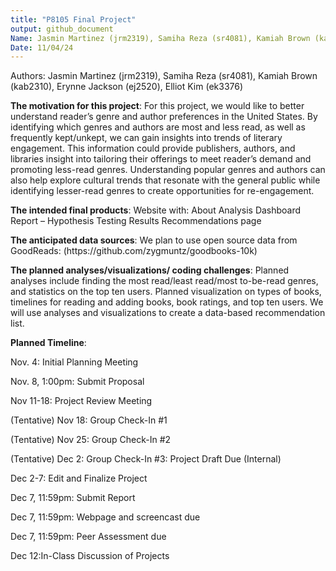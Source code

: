 ```yaml
--- 
title: "P8105 Final Project"
output: github_document
Name: Jasmin Martinez (jrm2319), Samiha Reza (sr4081), Kamiah Brown (kab2310), Erynne Jackson (ej2520), Elliot Kim (ek3376)
Date: 11/04/24
---
```

Authors: Jasmin Martinez (jrm2319), Samiha Reza (sr4081), Kamiah Brown (kab2310), Erynne Jackson (ej2520), Elliot Kim (ek3376)

**The motivation for this project**: 
For this project, we would like to better understand reader’s genre and author preferences in the United States. By identifying which genres and authors are most and less read, as well as frequently kept/unkept, we can gain insights into trends of literary engagement. This information could provide publishers, authors, and libraries insight into tailoring their offerings to meet reader’s demand and promoting less-read genres. Understanding popular genres and authors can also help explore cultural trends that resonate with the general public while identifying lesser-read genres to create opportunities for re-engagement. 

**The intended final products**:
Website with: 
About
Analysis 
Dashboard
Report – Hypothesis Testing Results
Recommendations page


**The anticipated data sources**: 
We plan to use open source data from GoodReads: (https://github.com/zygmuntz/goodbooks-10k)


**The planned analyses/visualizations/ coding challenges**: 
Planned analyses include finding the most read/least read/most to-be-read genres, and statistics on the top ten users. Planned visualization on types of books, timelines for reading and adding books, book ratings, and top ten users. We will use analyses and visualizations to create a data-based recommendation list.


**Planned Timeline**: 

Nov. 4: Initial Planning Meeting


Nov. 8, 1:00pm: Submit Proposal


Nov 11-18: Project Review Meeting


(Tentative) Nov 18: Group Check-In #1


(Tentative) Nov 25: Group Check-In #2


(Tentative) Dec 2: Group Check-In #3: Project Draft Due (Internal)


Dec 2-7: Edit and Finalize Project 


Dec 7, 11:59pm: Submit Report


Dec 7, 11:59pm: Webpage and screencast due  


Dec 7, 11:59pm: Peer Assessment due


Dec 12:In-Class Discussion of Projects 



